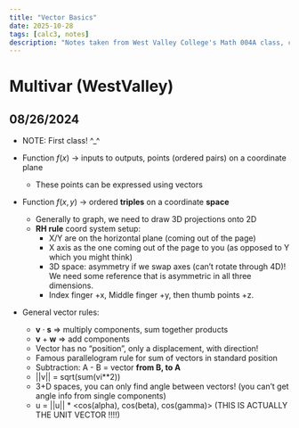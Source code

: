 ```yaml
---
title: "Vector Basics"
date: 2025-10-28
tags: [calc3, notes]
description: "Notes taken from West Valley College's Math 004A class, credits to my professor Steve Blasberg"
---
```


# Multivar (WestValley)
## 08/26/2024
- NOTE: First class! ^_^

- Function $f(x)$ -> inputs to outputs, points (ordered pairs) on a coordinate plane
    - These points can be expressed using vectors

- Function $f(x, y)$ -> ordered **triples** on a coordinate **space**
    - Generally to graph, we need to draw 3D projections onto 2D
    - __RH rule__ coord system setup:
        - X/Y are on the horizontal plane (coming out of the page)
        - X axis as the one coming out of the page to you (as opposed to Y which you might think)
        - 3D space: asymmetry if we swap axes (can't rotate through 4D)! We need some reference that is asymmetric in all three dimensions.
        - Index finger +x, Middle finger +y, then thumb points +z.

- General vector rules:
    - $\mathbf{v} \cdot \mathbf{s}$ => multiply components, sum together products
    - $\mathbf{v} + \mathbf{w}$ => add components
    - Vector has no "position", only a displacement, with direction!
    - Famous parallelogram rule for sum of vectors in standard position
    - Subtraction: A - B = vector **from B, to A**
    - ||v|| = sqrt(sum(vi**2))
    - 3+D spaces, you can only find angle between vectors! (you can't get angle info from single components)
    - u = ||u|| * <cos(alpha), cos(beta), cos(gamma)> (THIS IS ACTUALLY THE UNIT VECTOR !!!!)
